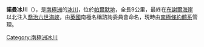 {{coord|71|25|S|67|30|W|display=title}}

'''諾曼冰川'''（{{lang-en|Norman Glacier}}），是[[南極洲|南極洲]]的[[冰川|冰川]]，位於[[帕爾默地|帕爾默地]]，全長9公里，最終在[[布謝爾海崖|布謝爾海崖]]以北注入[[喬治六世海峽|喬治六世海峽]]，由[[英國|英國]]南極名稱諮詢委員會命名，現時由[[南極條約體系|南極條約體系]]管理。

{{Antarctica-geo-stub}}
[[Category:南極洲冰川|Category:南極洲冰川]]